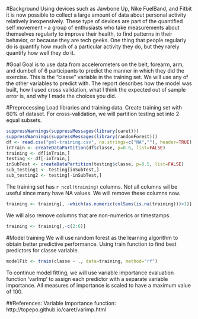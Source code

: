 #Background
Using devices such as Jawbone Up, Nike FuelBand, and Fitbit it is now possible to collect a large amount of data about personal activity relatively inexpensively. These type of devices are part of the quantified self movement – a group of enthusiasts who take measurements about themselves regularly to improve their health, to find patterns in their behavior, or because they are tech geeks. One thing that people regularly do is quantify how much of a particular activity they do, but they rarely quantify how well they do it. 

#Goal
Goal is to use data from accelerometers on the belt, forearm, arm, and dumbell of 6 participants to predict the manner in which they did the exercise. This is the "classe" variable in the training set. We will use any of the other variables to predict with. The report describes how the model was built, how I used cross validation, what I think the expected out of sample error is, and why I made the choices you did. 

#Preprocessing
Load libraries and training data. Create training set with 60% of dataset. For cross-validation, we will partition testing set into 2 equal subsets.
```r
suppressWarnings(suppressMessages(library(caret)))
suppressWarnings(suppressMessages(library(randomForest)))
df <- read.csv("pml-training.csv", na.strings=c("NA",""), header=TRUE)
inTrain <- createDataPartition(df$classe, p=0.6, list=FALSE)
training <- df[inTrain,]
testing <- df[-inTrain,]
inSubTest <- createDataPartition(testing$classe, p=0.5, list=FALSE)
sub_testing1 <- testing[inSubTest,]
sub_testing2 <- testing[-inSubTest,]

```

The training set has `r ncol(training)` columns. Not all columns wil be useful since many have NA values. We will remove these columns now.
```r
training <- training[, -which(as.numeric(colSums(is.na(training)))>1)]
```

We will also remove columns that are non-numerics or timestamps.
```r
training <- training[,-c(2:6)]
```

#Model training
We will use random forest as the learning algorithm to obtain better predictive performance. Using train function to find best predictors for classe variable. 
```r
modelFit <- train(classe ~ ., data=training, method="rf")
```
To continue model fitting, we will use variable importance evaluation function 'varImp' to assign each predictor with a separate variable importance. All measures of importance is scaled to have a maximum value of 100. 




##References:
Variable Importance function: http://topepo.github.io/caret/varimp.html
